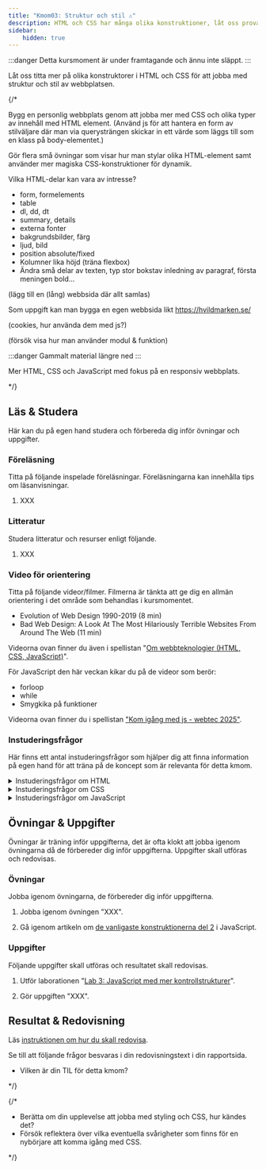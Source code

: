 ```yaml
---
title: "Kmom03: Struktur och stil ⚠️" 
description: HTML och CSS har många olika konstruktioner, låt oss prova på några av dem för att lära oss mer om hur vi kan strukturera innehållet och styla det i en webbplats.
sidebar:
    hidden: true
---
```


:::danger
Detta kursmoment är under framtagande och ännu inte släppt.
:::

Låt oss titta mer på olika konstruktorer i HTML och CSS för att jobba med struktur och stil av webbplatsen.

{/*

Bygg en personlig webbplats genom att jobba mer med CSS och olika typer av innehåll med HTML element. (Använd js för att hantera en form av stilväljare där man via querysträngen skickar in ett värde som läggs till som en klass på body-elementet.)

Gör flera små övningar som visar hur man stylar olika HTML-element samt använder mer magiska CSS-konstruktioner för dynamik.

Vilka HTML-delar kan vara av intresse?

* form, formelements
* table
* dl, dd, dt
* summary, details
* externa fonter
* bakgrundsbilder, färg
* ljud, bild
* position absolute/fixed
* Kolumner lika höjd (träna flexbox)
* Ändra små delar av texten, typ stor bokstav inledning av paragraf, första meningen bold...

(lägg till en (lång) webbsida där allt samlas)

Som uppgift kan man bygga en egen webbsida likt https://hvildmarken.se/

(cookies, hur använda dem med js?)

(försök visa hur man använder modul & funktion)

:::danger
Gammalt material längre ned
:::

Mer HTML, CSS och JavaScript med fokus på en responsiv webbplats.

*/}


## Läs & Studera

Här kan du på egen hand studera och förbereda dig inför övningar och uppgifter.




### Föreläsning

Titta på följande inspelade föreläsningar. Föreläsningarna kan innehålla tips om läsanvisningar.

1. XXX



### Litteratur

Studera litteratur och resurser enligt följande.

1. XXX



### Video för orientering

Titta på följande videor/filmer. Filmerna är tänkta att ge dig en allmän orientering i det område som behandlas i kursmomentet.

* Evolution of Web Design 1990-2019 (8 min)
* Bad Web Design: A Look At The Most Hilariously Terrible Websites From Around The Web (11 min)

Videorna ovan finner du även i spellistan "[Om webbteknologier (HTML, CSS, JavaScript)](https://www.youtube.com/playlist?list=PLKtP9l5q3ce8ODK-01sIVTEfrtxPO05GD)".


För JavaScript den här veckan kikar du på de videor som berör:

* forloop
* while
* Smygkika på funktioner

Videorna ovan finner du i spellistan ["Kom igång med js - webtec 2025"](https://www.youtube.com/watch?v=ZfK9H6555xo&list=PLKtP9l5q3ce-IVBzwNsm32_cxxscvpc-W).

### Instuderingsfrågor

Här finns ett antal instuderingsfrågor som hjälper dig att finna information på egen hand för att träna på de koncept som är relevanta för detta kmom.

<details>
<summary>Instuderingsfrågor om HTML</summary>

1. Vad står HTML för?

</details>

<details>
<summary>Instuderingsfrågor om CSS</summary>

1. Vad står CSS för?

</details>

<details>
<summary>Instuderingsfrågor om JavaScript</summary>

1. Hur fungerar en forloop i JavaScript?

1. Hur fungerar en whileloop i JavaScript?

1. Hur fungerar funktioner i JavaScript?
Tänk på att vi namnger inte funktioner med svenska namn, framförallt inte ÅÄÖ.

</details>



## Övningar & Uppgifter

Övningar är träning inför uppgifterna, det är ofta klokt att jobba igenom övningarna då de förbereder dig inför uppgifterna. Uppgifter skall utföras och redovisas.



### Övningar

Jobba igenom övningarna, de förbereder dig inför uppgifterna.

1. Jobba igenom övningen "XXX".

1. Gå igenom artikeln om [de vanligaste konstruktionerna del 2](./laromaterial/ovning/kom-igang-med-javascript/common-structures-2) i JavaScript.



### Uppgifter

Följande uppgifter skall utföras och resultatet skall redovisas.

1. Utför laborationen "[Lab 3: JavaScript med mer kontrollstrukturer](/website/laromaterial/lab/lab_02/readme/)".

1. Gör uppgiften "XXX".



## Resultat & Redovisning

Läs [instruktionen om hur du skall redovisa](/website/laromaterial/instruktion/resultat-och-redovisning).

Se till att följande frågor besvaras i din redovisningstext i din rapportsida.

* Vilken är din TIL för detta kmom?

*/}

{/*

* Berätta om din upplevelse att jobba med styling och CSS, hur kändes det?
* Försök reflektera över vilka eventuella svårigheter som finns för en nybörjare att komma igång med CSS.

*/}
